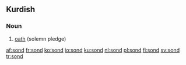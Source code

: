 ==Kurdish==

===Noun===
{{ku-noun|g=f}}

# [[oath]] (solemn pledge)

{{tbot entry|Kurdish|oath|2007|December|ku}}

[[af:sond]]
[[fr:sond]]
[[ko:sond]]
[[io:sond]]
[[ku:sond]]
[[nl:sond]]
[[pl:sond]]
[[fi:sond]]
[[sv:sond]]
[[tr:sond]]